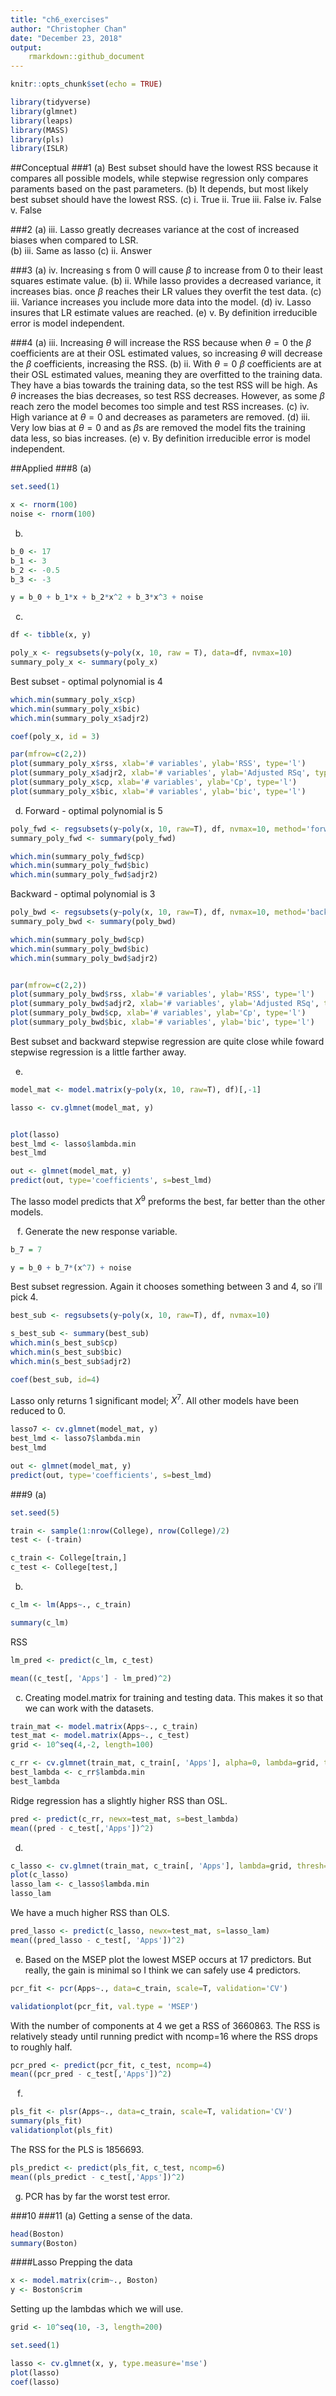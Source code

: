 ```yaml
---
title: "ch6_exercises"
author: "Christopher Chan"
date: "December 23, 2018"
output: 
    rmarkdown::github_document
---
```


```r
knitr::opts_chunk$set(echo = TRUE)
```

```r
library(tidyverse)
library(glmnet)
library(leaps)
library(MASS)
library(pls)
library(ISLR)
```

##Conceptual
###1
(a) Best subset should have the lowest RSS because it compares all possible models, while stepwise regression only compares paraments based on the past parameters.
(b) It depends, but most likely best subset should have the lowest RSS.
(c)
    i. True
    ii. True
    iii. False
    iv. False
    v. False
    
###2
(a) iii. Lasso greatly decreases variance at the cost of increased biases when compared to LSR.  
(b) iii. Same as lasso
(c) ii. Answer

###3
(a) iv. Increasing s from 0 will cause $\beta$ to increase from 0 to their least squares estimate value.
(b) ii. While lasso provides a decreased variance, it increases bias. once $\beta$ reaches their LR values they overfit the test data.
(c) iii. Variance increases you include more data into the model.
(d) iv. Lasso insures that LR estimate values are reached.
(e) v. By definition irreducible error is model independent.

###4 
(a) iii. Increasing $\theta$ will increase the RSS because when $\theta = 0$ the $\beta$ coefficients are at their OSL estimated values, so increasing $\theta$ will decrease the $\beta$ coefficients, increasing the RSS.
(b) ii. With $\theta = 0$ $\beta$ coefficients are at their OSL estimated values, meaning they are overfitted to the training data. They have a bias towards the training data, so the test RSS will be high. As $\theta$ increases the bias decreases, so test RSS decreases. However, as some $\beta$ reach zero the model becomes too simple and test RSS increases.
(c) iv. High variance at $\theta = 0$ and decreases as parameters are removed.
(d) iii. Very low bias at $\theta = 0$ and as $\beta$s are removed the model fits the training data less, so bias increases.
(e) v. By definition irreducible error is model independent.

##Applied
###8
(a) 
```r
set.seed(1)

x <- rnorm(100)
noise <- rnorm(100)
```

(b)
```r
b_0 <- 17
b_1 <- 3
b_2 <- -0.5
b_3 <- -3

y = b_0 + b_1*x + b_2*x^2 + b_3*x^3 + noise
```

(c)
```r
df <- tibble(x, y)

poly_x <- regsubsets(y~poly(x, 10, raw = T), data=df, nvmax=10)
summary_poly_x <- summary(poly_x)
```

Best subset - optimal polynomial is 4
```r
which.min(summary_poly_x$cp)
which.min(summary_poly_x$bic)
which.min(summary_poly_x$adjr2)

coef(poly_x, id = 3)

par(mfrow=c(2,2))
plot(summary_poly_x$rss, xlab='# variables', ylab='RSS', type='l')
plot(summary_poly_x$adjr2, xlab='# variables', ylab='Adjusted RSq', type='l')
plot(summary_poly_x$cp, xlab='# variables', ylab='Cp', type='l')
plot(summary_poly_x$bic, xlab='# variables', ylab='bic', type='l')
```

(d)
Forward - optimal polynomial is 5
```r
poly_fwd <- regsubsets(y~poly(x, 10, raw=T), df, nvmax=10, method='forward')
summary_poly_fwd <- summary(poly_fwd)

which.min(summary_poly_fwd$cp)
which.min(summary_poly_fwd$bic)
which.min(summary_poly_fwd$adjr2)
```

Backward - optimal polynomial is 3
```r
poly_bwd <- regsubsets(y~poly(x, 10, raw=T), df, nvmax=10, method='backward')
summary_poly_bwd <- summary(poly_bwd)

which.min(summary_poly_bwd$cp)
which.min(summary_poly_bwd$bic)
which.min(summary_poly_bwd$adjr2)


par(mfrow=c(2,2))
plot(summary_poly_bwd$rss, xlab='# variables', ylab='RSS', type='l')
plot(summary_poly_bwd$adjr2, xlab='# variables', ylab='Adjusted RSq', type='l')
plot(summary_poly_bwd$cp, xlab='# variables', ylab='Cp', type='l')
plot(summary_poly_bwd$bic, xlab='# variables', ylab='bic', type='l')

```

Best subset and backward stepwise regression are quite close while foward stepwise regression  is a little farther away.

(e)
```r
model_mat <- model.matrix(y~poly(x, 10, raw=T), df)[,-1]

lasso <- cv.glmnet(model_mat, y)


plot(lasso)
best_lmd <- lasso$lambda.min
best_lmd
```

```r
out <- glmnet(model_mat, y)
predict(out, type='coefficients', s=best_lmd)
```

The lasso model predicts that $X^9$ preforms the best, far better than the other models.

(f)
Generate the new response variable.
```r
b_7 = 7

y = b_0 + b_7*(x^7) + noise
```

Best subset regression. Again it chooses something between 3 and 4, so i'll pick 4.
```r
best_sub <- regsubsets(y~poly(x, 10, raw=T), df, nvmax=10)

s_best_sub <- summary(best_sub)
which.min(s_best_sub$cp)
which.min(s_best_sub$bic)
which.min(s_best_sub$adjr2)

coef(best_sub, id=4)
```

Lasso only returns 1 significant model; $X^7$. All other models have been reduced to 0. 
```r
lasso7 <- cv.glmnet(model_mat, y)
best_lmd <- lasso7$lambda.min
best_lmd

out <- glmnet(model_mat, y)
predict(out, type='coefficients', s=best_lmd)
```

###9
(a)
```r
set.seed(5)

train <- sample(1:nrow(College), nrow(College)/2)
test <- (-train)

c_train <- College[train,]
c_test <- College[test,]
```

(b)
```r
c_lm <- lm(Apps~., c_train)

summary(c_lm)
```
RSS
```r
lm_pred <- predict(c_lm, c_test)

mean((c_test[, 'Apps'] - lm_pred)^2)
```

(c)
Creating model.matrix for training and testing data. This makes it so that we can work with the datasets.
```r
train_mat <- model.matrix(Apps~., c_train)
test_mat <- model.matrix(Apps~., c_test)
grid <- 10^seq(4,-2, length=100)

c_rr <- cv.glmnet(train_mat, c_train[, 'Apps'], alpha=0, lambda=grid, thresh=1e-12)
best_lambda <- c_rr$lambda.min
best_lambda
```

Ridge regression has a slightly higher RSS than OSL.
```r
pred <- predict(c_rr, newx=test_mat, s=best_lambda)
mean((pred - c_test[,'Apps'])^2)
```

(d)
```r
c_lasso <- cv.glmnet(train_mat, c_train[, 'Apps'], lambda=grid, thresh=1e-12)
plot(c_lasso)
lasso_lam <- c_lasso$lambda.min
lasso_lam
```

We have a much higher RSS than OLS.
```r
pred_lasso <- predict(c_lasso, newx=test_mat, s=lasso_lam)
mean((pred_lasso - c_test[, 'Apps'])^2)
```

(e) Based on the MSEP plot the lowest MSEP occurs at 17 predictors. But really, the gain is minimal so I think we can safely use 4 predictors. 
```r
pcr_fit <- pcr(Apps~., data=c_train, scale=T, validation='CV')

validationplot(pcr_fit, val.type = 'MSEP')
```

With the number of components at 4 we get a RSS of 3660863. The RSS is relatively steady until running predict with ncomp=16 where the RSS drops to roughly half. 
```r
pcr_pred <- predict(pcr_fit, c_test, ncomp=4)
mean((pcr_pred - c_test[,'Apps'])^2)
```

(f)
```r
pls_fit <- plsr(Apps~., data=c_train, scale=T, validation='CV')
summary(pls_fit)
validationplot(pls_fit)
```

The RSS for the PLS is 1856693.
```r
pls_predict <- predict(pls_fit, c_test, ncomp=6)
mean((pls_predict - c_test[,'Apps'])^2)
```

(g) PCR has by far the worst test error.

###10
###11
(a) Getting a sense of the data.
```r
head(Boston)
summary(Boston)
```

####Lasso
Prepping the data
```r
x <- model.matrix(crim~., Boston)
y <- Boston$crim
```

Setting up the lambdas which we will use.
```r
grid <- 10^seq(10, -3, length=200)
```

```r
set.seed(1)

lasso <- cv.glmnet(x, y, type.measure='mse')
plot(lasso)
coef(lasso)
```


















































